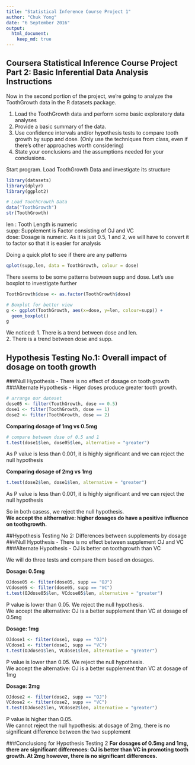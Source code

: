```yaml
---
title: "Statistical Inference Course Project 1"
author: "Chuk Yong"
date: "6 September 2016"
output: 
  html_document:
    keep_md: true
---
```

## Coursera Statistical Inference Course Project Part 2: Basic Inferential Data Analysis Instructions

Now in the second portion of the project, we're going to analyze the ToothGrowth data in the R datasets package.

1. Load the ToothGrowth data and perform some basic exploratory data analyses
2. Provide a basic summary of the data.
3. Use confidence intervals and/or hypothesis tests to compare tooth growth by supp and dose. (Only use the techniques from class, even if there's other approaches worth considering)
4. State your conclusions and the assumptions needed for your conclusions.

Start program.  Load ToothGrowth Data and investigate its structure
```r
library(datasets)
library(dplyr)
library(ggplot2)

# Load ToothGrowth Data
data("ToothGrowth")
str(ToothGrowth)
```

len : Tooth Length is numeric  
supp: Supplement is Factor consisting of OJ and VC  
dose: Dosage is numeric.  As it is just 0.5, 1 and 2, we will have to convert it to factor so that it is easier for analysis  

Doing a quick plot to see if there are any patterns
```r
qplot(supp,len, data = ToothGrowth, colour = dose)
```

There seems to be some patterns between supp and dose.  Let's use boxplot to investigate further

```r
ToothGrowth$dose <- as.factor(ToothGrowth$dose)

# Boxplot for better view
g <- ggplot(ToothGrowth, aes(x=dose, y=len, colour=supp)) + 
  geom_boxplot()
g
```

We noticed:
1. There is a trend between dose and len.  
2. There is a trend between dose and supp.

## Hypothesis Testing No.1: Overall impact of dosage on tooth growth
###Null Hypothesis - There is no effect of dosage on tooth growth
###Alternate Hypothesis - Higer doses produce greater tooth growth. 

```r
# arrange our dateset
dose05 <- filter(ToothGrowth, dose == 0.5)
dose1 <- filter(ToothGrowth, dose == 1)
dose2 <- filter(ToothGrowth, dose == 2)
```
**Comparing dosage of 1mg vs 0.5mg**
```r
# compare between dose of 0.5 and 1
t.test(dose1$len, dose05$len, alternative = "greater")
```
As P value is less than 0.001, it is highly significant and we can reject the null hypothesis

**Comparing dosage of 2mg vs 1mg**
```r
t.test(dose2$len, dose1$len, alternative = "greater")
```
As P value is less than 0.001, it is highly significant and we can reject the null hypothesis

So in both casess, we reject the null hypothesis.  
**We accept the althernative: higher dosages do have a positive influence on toothgrowth. **

##Hypothesis Testing No 2: Differences between supplements by dosage
###Null Hypothesis - There is no effect between supplement OJ and VC
###Alternate Hypothesis - OJ is better on toothgrowth than VC

We will do three tests and compare them based on dosages.

**Dosage: 0.5mg**
```r
OJdose05 <- filter(dose05, supp == "OJ")
VCdose05 <- filter(dose05, supp == "VC")
t.test(OJdose05$len, VCdose05$len, alternative = "greater")
```
P value is lower than 0.05.  We reject the null hypothesis.  
We accept the alternative: OJ is a better supplement than VC at dosage of 0.5mg

**Dosage: 1mg**
```r
OJdose1 <- filter(dose1, supp == "OJ")
VCdose1 <- filter(dose1, supp == "VC")
t.test(OJdose1$len, VCdose1$len, alternative = "greater")
```
P value is lower than 0.05.  We reject the null hypothesis.  
We accept the alternative: OJ is a better supplement than VC at dosage of 1mg

**Dosage: 2mg**
```r
OJdose2 <- filter(dose2, supp == "OJ")
VCdose2 <- filter(dose2, supp == "VC")
t.test(OJdose2$len, VCdose2$len, alternative = "greater")
```
P value is higher than 0.05.  
We cannot reject the null hypothesis: at dosage of 2mg, there is no significant difference between the two supplement  

###Conclusiong for Hypothesis Testing 2
**For dosages of 0.5mg and 1mg, there are significant differences: OJ is better than VC in promoting tooth growth.  At 2mg however, there is no significant differences.**






